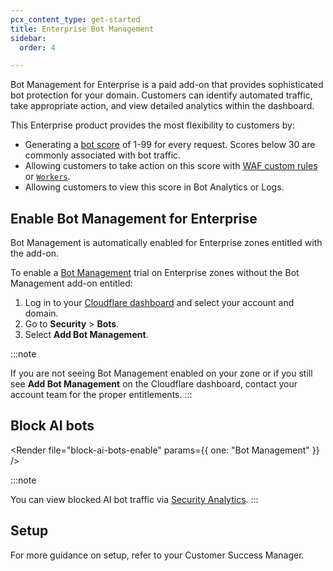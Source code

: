 ```yaml
---
pcx_content_type: get-started
title: Enterprise Bot Management
sidebar:
  order: 4

---
```



Bot Management for Enterprise is a paid add-on that provides sophisticated bot protection for your domain. Customers can identify automated traffic, take appropriate action, and view detailed analytics within the dashboard.

This Enterprise product provides the most flexibility to customers by:

* Generating a [bot score](/bots/concepts/bot-score/) of 1-99 for every request. Scores below 30 are commonly associated with bot traffic.
* Allowing customers to take action on this score with [WAF custom rules](/waf/custom-rules/) or [`Workers`](/workers/runtime-apis/request/#incomingrequestcfproperties).
* Allowing customers to view this score in Bot Analytics or Logs.

## Enable Bot Management for Enterprise

Bot Management is automatically enabled for Enterprise zones entitled with the add-on.

To enable a [Bot Management](https://dash.cloudflare.com/?to=/:account/:zone/security/bots) trial on Enterprise zones without the Bot Management add-on entitled:

1. Log in to your [Cloudflare dashboard](https://dash.cloudflare.com/) and select your account and domain.
2. Go to **Security** > **Bots**.
3. Select **Add Bot Management**.

:::note

If you are not seeing Bot Management enabled on your zone or if you still see **Add Bot Management** on the Cloudflare dashboard, contact your account team for the proper entitlements. 
:::

## Block AI bots

<Render file="ai-bots-definition" />

<Render file="block-ai-bots-enable" params={{ one: "Bot Management" }} />

:::note

You can view blocked AI bot traffic via [Security Analytics](/waf/analytics/security-analytics/). 
:::

## Setup

For more guidance on setup, refer to your Customer Success Manager.
